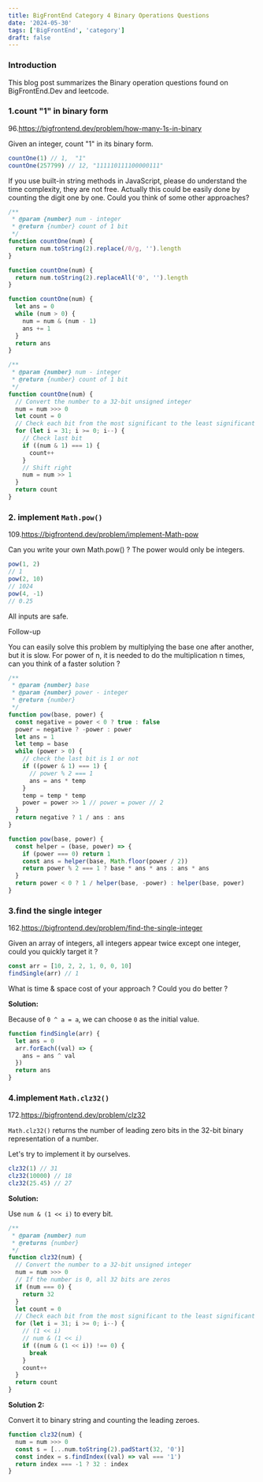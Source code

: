 ```yaml
---
title: BigFrontEnd Category 4 Binary Operations Questions
date: '2024-05-30'
tags: ['BigFrontEnd', 'category']
draft: false
---
```


### Introduction

This blog post summarizes the Binary operation questions found on BigFrontEnd.Dev and leetcode.

<TOCInline toc={props.toc} exclude="Introduction" />

### 1.count "1" in binary form

96.https://bigfrontend.dev/problem/how-many-1s-in-binary

Given an integer, count "1" in its binary form.

```js
countOne(1) // 1,  "1"
countOne(257799) // 12, "111110111100000111"
```

If you use built-in string methods in JavaScript, please do understand the time complexity, they are not free.
Actually this could be easily done by counting the digit one by one. Could you think of some other approaches?

```js
/**
 * @param {number} num - integer
 * @return {number} count of 1 bit
 */
function countOne(num) {
  return num.toString(2).replace(/0/g, '').length
}

function countOne(num) {
  return num.toString(2).replaceAll('0', '').length
}
```

```js
function countOne(num) {
  let ans = 0
  while (num > 0) {
    num = num & (num - 1)
    ans += 1
  }
  return ans
}
```

```js
/**
 * @param {number} num - integer
 * @return {number} count of 1 bit
 */
function countOne(num) {
  // Convert the number to a 32-bit unsigned integer
  num = num >>> 0
  let count = 0
  // Check each bit from the most significant to the least significant
  for (let i = 31; i >= 0; i--) {
    // Check last bit
    if ((num & 1) === 1) {
      count++
    }
    // Shift right
    num = num >> 1
  }
  return count
}
```

### 2. implement `Math.pow()`

109.https://bigfrontend.dev/problem/implement-Math-pow

Can you write your own Math.pow() ? The power would only be integers.

```js
pow(1, 2)
// 1
pow(2, 10)
// 1024
pow(4, -1)
// 0.25
```

All inputs are safe.

Follow-up

You can easily solve this problem by multiplying the base one after another, but it is slow. For power of n, it is needed to do the multiplication n times, can you think of a faster solution ?

```js
/**
 * @param {number} base
 * @param {number} power - integer
 * @return {number}
 */
function pow(base, power) {
  const negative = power < 0 ? true : false
  power = negative ? -power : power
  let ans = 1
  let temp = base
  while (power > 0) {
    // check the last bit is 1 or not
    if ((power & 1) === 1) {
      // power % 2 === 1
      ans = ans * temp
    }
    temp = temp * temp
    power = power >> 1 // power = power // 2
  }
  return negative ? 1 / ans : ans
}

function pow(base, power) {
  const helper = (base, power) => {
    if (power === 0) return 1
    const ans = helper(base, Math.floor(power / 2))
    return power % 2 === 1 ? base * ans * ans : ans * ans
  }
  return power < 0 ? 1 / helper(base, -power) : helper(base, power)
}
```

### 3.find the single integer

162.https://bigfrontend.dev/problem/find-the-single-integer

Given an array of integers, all integers appear twice except one integer, could you quickly target it ?

```js
const arr = [10, 2, 2, 1, 0, 0, 10]
findSingle(arr) // 1
```

What is time & space cost of your approach ? Could you do better ?

**Solution:**

Because of `0 ^ a = a`, we can choose `0` as the initial value.

```js
function findSingle(arr) {
  let ans = 0
  arr.forEach((val) => {
    ans = ans ^ val
  })
  return ans
}
```

### 4.implement `Math.clz32()`

172.https://bigfrontend.dev/problem/clz32

`Math.clz32()` returns the number of leading zero bits in the 32-bit binary representation of a number.

Let's try to implement it by ourselves.

```js
clz32(1) // 31
clz32(10000) // 18
clz32(25.45) // 27
```

**Solution:**

Use `num & (1 << i)` to every bit.

```js
/**
 * @param {number} num
 * @returns {number}
 */
function clz32(num) {
  // Convert the number to a 32-bit unsigned integer
  num = num >>> 0
  // If the number is 0, all 32 bits are zeros
  if (num === 0) {
    return 32
  }
  let count = 0
  // Check each bit from the most significant to the least significant
  for (let i = 31; i >= 0; i--) {
    // (1 << i)
    // num & (1 << i)
    if ((num & (1 << i)) !== 0) {
      break
    }
    count++
  }
  return count
}
```

**Solution 2:**

Convert it to binary string and counting the leading zeroes.

```js
function clz32(num) {
  num = num >>> 0
  const s = [...num.toString(2).padStart(32, '0')]
  const index = s.findIndex((val) => val === '1')
  return index === -1 ? 32 : index
}
```
